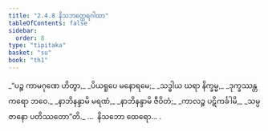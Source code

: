 ```yaml
---
title: "2.4.8 နိသဘတ္ထေရဂါထာ"
tableOfContents: false
sidebar:
  order: 8
type: "tipitaka"
basket: "su"
book: "th1"
---
```



<DynamicBreadcrumb />

<Division number="195" book="th1" e="ch" v="19" p="258">

<Paragraph number="391" type="verses" book="th1">
_“ပဉ္စ ကာမဂုဏေ ဟိတွာ,_  
_ပိယရူပေ မနောရမေ;_  
_သဒ္ဓါယ ဃရာ နိက္ခမ္မ,_  
_ဒုက္ခဿန္တကရော ဘဝေ._  

</Paragraph>

</Division>
<Division number="196" book="th1" e="ch" v="19" p="258">

<Paragraph number="392" type="verses" book="th1">
_နာဘိနန္ဒာမိ မရဏံ,_  
_နာဘိနန္ဒာမိ ဇီဝိတံ;_  
_ကာလဉ္စ ပဋိကင်္ခါမိ,_  
_သမ္ပဇာနော ပတိဿတော”တိ._  


</Paragraph>
</Division>

<Paragraph number="393" type="center" book="th1">
…  နိသဘော ထေရော… .
</Paragraph>